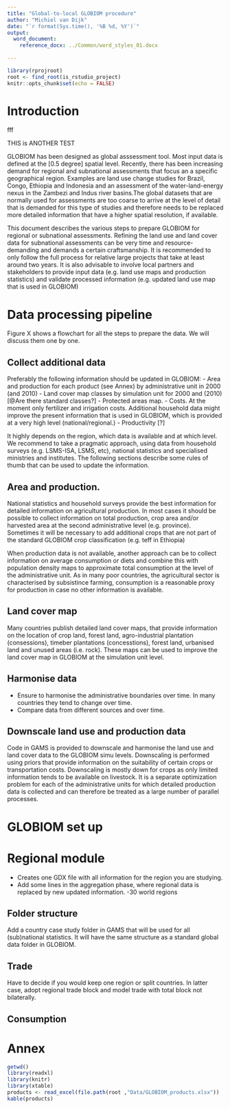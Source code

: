 ```yaml
---
title: "Global-to-local GLOBIOM procedure"
author: "Michiel van Dijk"
date: "`r format(Sys.time(), '%B %d, %Y')`"
output: 
  word_document:
    reference_docx: ../Common/word_styles_01.docx
    
---
```


```r
library(rprojroot)
root <- find_root(is_rstudio_project)
knitr::opts_chunk$set(echo = FALSE)
```

# Introduction


fff 

THIS is ANOTHER TEST



GLOBIOM has been designed as global asssessment tool. Most input data is defined at the [0.5 degree] spatial level. Recently, there has been increasing demand for regional and subnational assessments that focus an a specific geographical region. Examples are land use change studies for Brazil, Congo, Ethiopia and Indonesia and an assessment of the water-land-energy nexus in the Zambezi and Indus river basins.The global datasets that are normally used for assessments are too coarse to arrive at the level of detail that is demanded for this type of studies and therefore needs to be replaced more detailed information that have a higher spatial resolution, if available.  

This document describes the various steps to prepare GLOBIOM for regional or subnational assessments. Refining the land use and land cover data for subnational assessments can be very time and resource-demanding and demands a certain craftsmanship. It is recommended to only follow the full process for relative large projects that take at least around two years. It is also advisable to involve local partners and stakeholders to provide input data (e.g. land use maps and production statistics) and validate processed information (e.g. updated land use map that is used in GLOBIOM) 
 

# Data processing pipeline
Figure X shows a flowchart for all the steps to prepare the data. We will discuss them one by one. 

## Collect additional data
Preferably the following information should be updated in GLOBIOM:
- Area and production for each product (see Annex) by administrative unit in 2000 (and 2010)
- Land cover map classes by simulation unit for 2000 and (2010) [@Are there standard classes?]
- Protected areas map.
- Costs. At the moment only fertilizer and irrigation costs. Additional household data might improve the present information that is used in GLOBIOM, which is provided at a very high level (national/regional.)
- Productivity [?]

It highly depends on the region, which data is available and at which level. We recommend to take a pragmatic approach, using data from household surveys (e.g. LSMS-ISA, LSMS, etc), national statistics and specialised ministries and institutes. The following sections describe some rules of thumb that can be used to update the information.

## Area and production.
National statistics and household surveys provide the best information for detailed information on agricultural production. In most cases it should be possible to collect information on total production, crop area and/or harvested area at the second administrative level (e.g. province). Sometimes it will be necessary to add additional crops that are not part of the standard GLOBIOM crop classification (e.g. teff in Ethiopia) 

When production data is not available, another approach can be to collect information on average consumption or diets and combine this with population density maps to approximate total consumption at the level of the administrative unit. As in many poor countries, the agricultural sector is characterised by subsistince farming, consumption is a reasonable proxy for production in case no other information is available.

## Land cover map
Many countries publish detailed land cover maps, that provide information on the location of crop land, forest land, agro-industrial plantation (consessions), timeber plantations (concesstions), forest land, urbanised land and unused areas (i.e. rock). These maps can be used to improve the land cover map in GLOBIOM at the simulation unit level. 

## Harmonise data 
- Ensure to harmonise the administrative boundaries over time. In many countries they tend to change over time. 
- Compare data from different sources and over time.

## Downscale land use and production data
Code in GAMS is provided to downscale and harmonise the land use and land cover data to the GLOBIOM simu levels. Downscaling is performed using priors that provide information on the suitability of certain crops or transportation costs. Downscaling is mostly down for crops as only limited information tends to be available on livestock. It is a separate optimization problem for each of the administrative units for which detailed production data is collected and can therefore be treated as a large number of parallel processes. 


# GLOBIOM set up

# Regional module
- Creates one GDX file with all information for the region you are studying. 
- Add some lines in the aggregation phase, where regional data is replaced by new updated information.
-30 world regions

## Folder structure
Add a country case study folder in GAMS that will be used for all (sub)national statistics. It will have the same structure as a standard global data folder in GLOBIOM.

## Trade
Have to decide if you would keep one region or split countries. In latter case, adopt regional trade block and model trade with total block not bilaterally.
 
## Consumption


# Annex

```r
getwd()
library(readxl)
library(knitr)
library(xtable)
products <- read_excel(file.path(root ,"Data/GLOBIOM_products.xlsx"))
kable(products)

```

